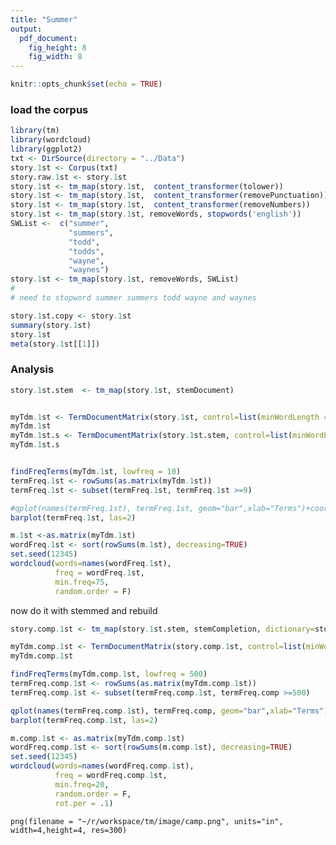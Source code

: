 ```yaml
---
title: "Summer"
output: 
  pdf_document: 
    fig_height: 8
    fig_width: 8
---
```


```r
knitr::opts_chunk$set(echo = TRUE)
```


### load the corpus

```r
library(tm)
library(wordcloud)
library(ggplot2)
txt <- DirSource(directory = "../Data")
story.1st <- Corpus(txt)
story.raw.1st <- story.1st
story.1st <- tm_map(story.1st,  content_transformer(tolower))
story.1st <- tm_map(story.1st,  content_transformer(removePunctuation))
story.1st <- tm_map(story.1st,  content_transformer(removeNumbers))
story.1st <- tm_map(story.1st, removeWords, stopwords('english'))
SWList <-  c("summer", 
             "summers", 
             "todd", 
             "todds", 
             "wayne", 
             "waynes")
story.1st <- tm_map(story.1st, removeWords, SWList)
#
# need to stopword summer summers todd wayne and waynes

story.1st.copy <- story.1st
summary(story.1st)
story.1st
meta(story.1st[[1]])
```
### Analysis
```r
story.1st.stem  <- tm_map(story.1st, stemDocument)


myTdm.1st <- TermDocumentMatrix(story.1st, control=list(minWordLength = 1))
myTdm.1st
myTdm.1st.s <- TermDocumentMatrix(story.1st.stem, control=list(minWordLength = 1))
myTdm.1st.s


findFreqTerms(myTdm.1st, lowfreq = 10)
termFreq.1st <- rowSums(as.matrix(myTdm.1st))
termFreq.1st <- subset(termFreq.1st, termFreq.1st >=9)

#qplot(names(termFreq.1st), termFreq.1st, geom="bar",xlab="Terms")+coord_flip()
barplot(termFreq.1st, las=2)

m.1st <-as.matrix(myTdm.1st)
wordFreq.1st <- sort(rowSums(m.1st), decreasing=TRUE)
set.seed(12345)
wordcloud(words=names(wordFreq.1st),
          freq = wordFreq.1st,
          min.freq=75,
          random.order = F)
```
now do it with stemmed and rebuild
```r
story.comp.1st <- tm_map(story.1st.stem, stemCompletion, dictionary=story.1st.copy)

myTdm.comp.1st <- TermDocumentMatrix(story.comp.1st, control=list(minWordLength = 1))
myTdm.comp.1st

findFreqTerms(myTdm.comp.1st, lowfreq = 500)
termFreq.comp.1st <- rowSums(as.matrix(myTdm.comp.1st))
termFreq.comp.1st <- subset(termFreq.comp.1st, termFreq.comp >=500)

qplot(names(termFreq.comp.1st), termFreq.comp, geom="bar",xlab="Terms")+coord_flip()
barplot(termFreq.comp.1st, las=2)

m.comp.1st <- as.matrix(myTdm.comp.1st)
wordFreq.comp.1st <- sort(rowSums(m.comp.1st), decreasing=TRUE)
set.seed(12345)
wordcloud(words=names(wordFreq.comp.1st),
          freq = wordFreq.comp.1st,
          min.freq=20,
          random.order = F,
          rot.per = .1)
```
````
png(filename = "~/r/workspace/tm/image/camp.png", units="in", width=4,height=4, res=300)
````